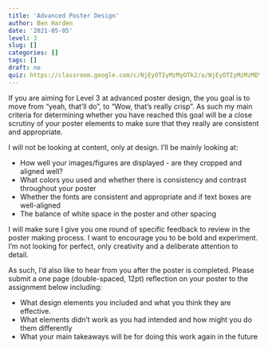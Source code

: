 ```yaml
---
title: 'Advanced Poster Design'
author: Ben Harden
date: '2021-05-05'
level: 3
slug: []
categories: []
tags: []
draft: no
quiz: https://classroom.google.com/c/NjEyOTIyMzMyOTk2/a/NjEyOTIyMzMzMDYz/details
---
```


If you are aiming for Level 3 at advanced poster design, the you goal is to move from "yeah, that'll do", to "Wow, that's really crisp". As such my main criteria for determining whether you have reached this goal will be a close scrutiny of your poster elements to make sure that they really are consistent and appropriate.

I will not be looking at content, only at design. I'll be mainly looking at:

* How well your images/figures are displayed - are they cropped and aligned well?
* What colors you used and whether there is consistency and contrast throughout your poster
* Whether the fonts are consistent and appropriate and if text boxes are well-aligned
* The balance of white space in the poster and other spacing

I will make sure I give you one round of specific feedback to review in the poster making process. I want to encourage you to be bold and experiment. I'm not looking for perfect, only creativity and a deliberate attention to detail.

As such, I'd also like to hear from you after the poster is completed. Please submit a one page (double-spaced, 12pt) reflection on your poster to the assignment below including:

* What design elements you included and what you think they are effective.
* What elements didn't work as you had intended and how might you do them differently
* What your main takeaways will be for doing this work again in the future

